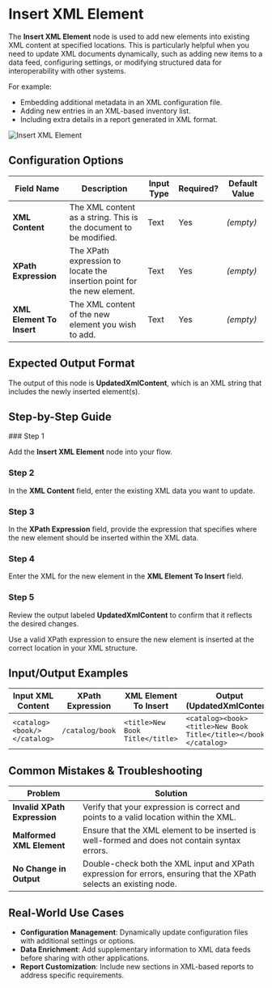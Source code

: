 
# Insert XML Element

The **Insert XML Element** node is used to add new elements into existing XML content at specified locations. This is particularly helpful when you need to update XML documents dynamically, such as adding new items to a data feed, configuring settings, or modifying structured data for interoperability with other systems.

For example:

- Embedding additional metadata in an XML configuration file.
- Adding new entries in an XML-based inventory list.
- Including extra details in a report generated in XML format.

![Insert XML Element](./insert-xml-element.png)

## Configuration Options

| Field Name                | Description                                                             | Input Type | Required? | Default Value |
| ------------------------- | ----------------------------------------------------------------------- | ---------- | --------- | ------------- |
| **XML Content**           | The XML content as a string. This is the document to be modified.       | Text       | Yes       | _(empty)_     |
| **XPath Expression**      | The XPath expression to locate the insertion point for the new element. | Text       | Yes       | _(empty)_     |
| **XML Element To Insert** | The XML content of the new element you wish to add.                     | Text       | Yes       | _(empty)_     |

## Expected Output Format

The output of this node is **UpdatedXmlContent**, which is an XML string that includes the newly inserted element(s).

## Step-by-Step Guide

<Steps>
### Step 1

Add the **Insert XML Element** node into your flow.

### Step 2

In the **XML Content** field, enter the existing XML data you want to update.

### Step 3

In the **XPath Expression** field, provide the expression that specifies where the new element should be inserted within the XML data.

### Step 4

Enter the XML for the new element in the **XML Element To Insert** field.

### Step 5

Review the output labeled **UpdatedXmlContent** to confirm that it reflects the desired changes.

</Steps>

<Callout type="info" title="Tip">
  Use a valid XPath expression to ensure the new element is inserted at the
  correct location in your XML structure.
</Callout>

## Input/Output Examples

| Input XML Content            | XPath Expression | XML Element To Insert           | Output (UpdatedXmlContent)                                      |
| ---------------------------- | ---------------- | ------------------------------- | --------------------------------------------------------------- |
| `<catalog><book/></catalog>` | `/catalog/book`  | `<title>New Book Title</title>` | `<catalog><book><title>New Book Title</title></book></catalog>` |

## Common Mistakes & Troubleshooting

| Problem                      | Solution                                                                                                           |
| ---------------------------- | ------------------------------------------------------------------------------------------------------------------ |
| **Invalid XPath Expression** | Verify that your expression is correct and points to a valid location within the XML.                              |
| **Malformed XML Element**    | Ensure that the XML element to be inserted is well-formed and does not contain syntax errors.                      |
| **No Change in Output**      | Double-check both the XML input and XPath expression for errors, ensuring that the XPath selects an existing node. |

## Real-World Use Cases

- **Configuration Management**: Dynamically update configuration files with additional settings or options.
- **Data Enrichment**: Add supplementary information to XML data feeds before sharing with other applications.
- **Report Customization**: Include new sections in XML-based reports to address specific requirements.
